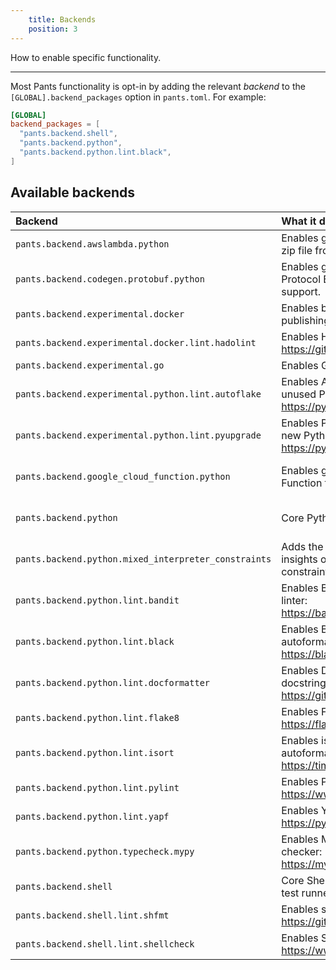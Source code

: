 ```yaml
---
    title: Backends
    position: 3
---
```



How to enable specific functionality.

---

Most Pants functionality is opt-in by adding the relevant _backend_ to the `[GLOBAL].backend_packages` option in `pants.toml`. For example:
```toml title="pants.toml"
[GLOBAL]
backend_packages = [
  "pants.backend.shell",
  "pants.backend.python",
  "pants.backend.python.lint.black",
]
```


## Available backends

| Backend | What it does | Docs |
| :--- | :--- | :--- |
| `pants.backend.awslambda.python` | Enables generating an AWS Lambda zip file from Python code. | [AWS Lambda](doc:awslambda-python) |
| `pants.backend.codegen.protobuf.python` | Enables generating Python from Protocol Buffers. Includes gRPC support. | [Protobuf and gRPC](doc:protobuf) |
| `pants.backend.experimental.docker` | Enables building, running, and publishing Docker images. | [Docker overview](doc:docker) |
| `pants.backend.experimental.docker.lint.hadolint` | Enables Hadolint, a Docker linter: https://github.com/hadolint/hadolint | [Docker overview](doc:docker) |
| `pants.backend.experimental.go` | Enables Go support. | [Go overview](doc:go) |
| `pants.backend.experimental.python.lint.autoflake` | Enables Autoflake, which removes unused Python imports: https://pypi.org/project/autoflake/ | [Linters and formatters](doc:python-linters-and-formatters) |
| `pants.backend.experimental.python.lint.pyupgrade` | Enables Pyupgrade, which upgrades to new Python syntax: https://pypi.org/project/pyupgrade/ | [Linters and formatters](doc:python-linters-and-formatters) |
| `pants.backend.google_cloud_function.python` | Enables generating a Google Cloud Function from Python code. | [Google Cloud Function](doc:google-cloud-function-python) |
| `pants.backend.python` | Core Python support. | [Enabling Python support](doc:python-backend) |
| `pants.backend.python.mixed_interpreter_constraints` | Adds the `py-constraints` goal for insights on Python interpreter constraints. | [Interpreter compatibility](doc:python-interpreter-compatibility) |
| `pants.backend.python.lint.bandit` | Enables Bandit, the Python security linter: https://bandit.readthedocs.io/en/latest/. | [Linters and formatters](doc:python-linters-and-formatters) |
| `pants.backend.python.lint.black` | Enables Black, the Python autoformatter: https://black.readthedocs.io/en/stable/. | [Linters and formatters](doc:python-linters-and-formatters) |
| `pants.backend.python.lint.docformatter` | Enables Docformatter, the Python docstring autoformatter: https://github.com/myint/docformatter. | [Linters and formatters](doc:python-linters-and-formatters) |
| `pants.backend.python.lint.flake8` | Enables Flake8, the Python linter: https://flake8.pycqa.org/en/latest/. | [Linters and formatters](doc:python-linters-and-formatters) |
| `pants.backend.python.lint.isort` | Enables isort, the Python import autoformatter: https://timothycrosley.github.io/isort/. | [Linters and formatters](doc:python-linters-and-formatters) |
| `pants.backend.python.lint.pylint` | Enables Pylint, the Python linter: https://www.pylint.org | [Linters and formatters](doc:python-linters-and-formatters) |
| `pants.backend.python.lint.yapf` | Enables Yapf, the Python formatter: https://pypi.org/project/yapf/ | [Linters and formatters](doc:python-linters-and-formatters) |
| `pants.backend.python.typecheck.mypy` | Enables MyPy, the Python type checker: https://mypy.readthedocs.io/en/stable/. | [typecheck](doc:python-typecheck-goal) |
| `pants.backend.shell` | Core Shell support, including shUnit2 test runner. | [Shell overview](doc:shell-overview) |
| `pants.backend.shell.lint.shfmt` | Enables shfmt, a Shell autoformatter: https://github.com/mvdan/sh. | [Shell overview](doc:shell-overview) |
| `pants.backend.shell.lint.shellcheck` | Enables Shellcheck, a Shell linter: https://www.shellcheck.net/. | [Shell overview](doc:shell-overview) |